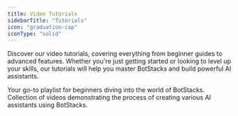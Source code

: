```yaml
---
title: Video Tutorials
sidebarTitle: "Tutorials"
icon: "graduation-cap"
iconType: "solid"
---
```



Discover our video tutorials, covering everything from beginner guides to advanced features. Whether you're just getting started or looking to level up your skills, our tutorials will help you master BotStacks and build powerful AI assistants.

<CardGroup cols={2}>
  <Card
    title="Beginner Guides"
    href="https://www.youtube.com/playlist?list=PL4ji3iaMrQbXt-1FzhPyLUgjBfa4lAtrq"
  >
    Your go-to playlist for beginners diving into the world of BotStacks.
  </Card>
  <Card
    title="Build with BotStacks"
    href="https://www.youtube.com/playlist?list=PL4ji3iaMrQbXapjF5uZPKI1hTTz42LbFs"
  >
      Collection of videos demonstrating the process of creating various AI assistants using BotStacks.
  </Card>
</CardGroup>

